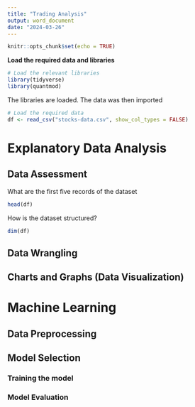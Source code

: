 ```yaml
---
title: "Trading Analysis"
output: word_document
date: "2024-03-26"
---
```


```r
knitr::opts_chunk$set(echo = TRUE)
```

**Load the required data and libraries**

```r
# Load the relevant libraries
library(tidyverse)
library(quantmod)
```

The libraries are loaded. The data was then imported

```r
# Load the required data
df <- read_csv("stocks-data.csv", show_col_types = FALSE)
```

# Explanatory Data Analysis 
## Data Assessment
What are the first five records of the dataset

```r
head(df)
```

How is the dataset structured?

```r
dim(df)
```

## Data Wrangling 

## Charts and Graphs (Data Visualization)


# Machine Learning 
## Data Preprocessing 

## Model Selection
### Training the model

### Model Evaluation

